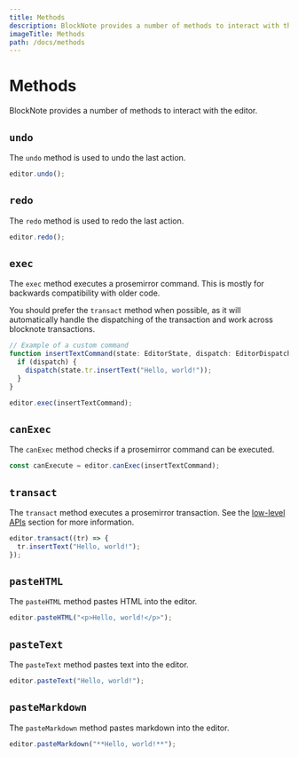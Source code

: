 ```yaml
---
title: Methods
description: BlockNote provides a number of methods to interact with the editor.
imageTitle: Methods
path: /docs/methods
---
```



# Methods

BlockNote provides a number of methods to interact with the editor.

## `undo`

The `undo` method is used to undo the last action.

```typescript
editor.undo();
```

## `redo`

The `redo` method is used to redo the last action.

```typescript
editor.redo();
```

## `exec`

The `exec` method executes a prosemirror command. This is mostly for backwards compatibility with older code.

You should prefer the `transact` method when possible, as it will automatically handle the dispatching of the transaction and work across blocknote transactions.

```typescript
// Example of a custom command
function insertTextCommand(state: EditorState, dispatch: EditorDispatch, view: EditorView) {
  if (dispatch) {
    dispatch(state.tr.insertText("Hello, world!"));
  }
}

editor.exec(insertTextCommand);
```

## `canExec`

The `canExec` method checks if a prosemirror command can be executed.

```typescript
const canExecute = editor.canExec(insertTextCommand);
```

## `transact`

The `transact` method executes a prosemirror transaction. See the [low-level APIs](/docs/editor-api/manipulating-blocks#blocknote-transactions) section for more information.

```typescript
editor.transact((tr) => {
  tr.insertText("Hello, world!");
});
```

## `pasteHTML`

The `pasteHTML` method pastes HTML into the editor.

```typescript
editor.pasteHTML("<p>Hello, world!</p>");
```

## `pasteText`

The `pasteText` method pastes text into the editor.

```typescript
editor.pasteText("Hello, world!");
```

## `pasteMarkdown`

The `pasteMarkdown` method pastes markdown into the editor.

```typescript
editor.pasteMarkdown("**Hello, world!**");
```
